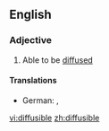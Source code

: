 ==English==

===Adjective===
{{en-adj}}

# Able to be [[diffuse]]d

====Translations====
{{trans-top|able to be diffused}}
* German: {{t|de|diffusibel}}, {{t|de|diffusionsfähig}}
{{trans-mid}}
{{trans-bottom}}

[[vi:diffusible]]
[[zh:diffusible]]